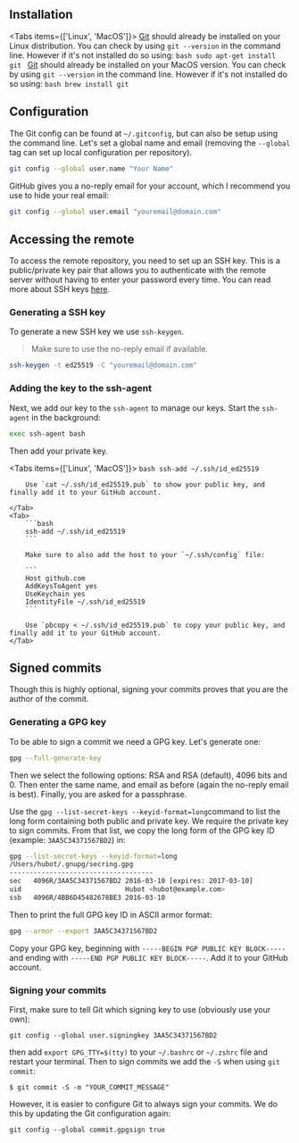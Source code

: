 
## Installation

<Tabs items={['Linux', 'MacOS']}>
    <Tab>
        [Git](https://git-scm.com/) should already be installed on your Linux distribution. You can check by using `git --version` in the command line. However if it's not installed do so using:
        ```bash
        sudo apt-get install git
        ```
    </Tab>
    <Tab>
        [Git](https://git-scm.com/) should already be installed on your MacOS version. You can check by using `git --version` in the command line. However if it's not installed do so using:
        ```bash
        brew install git
        ```
    </Tab>
</Tabs>

## Configuration

The Git config can be found at `~/.gitconfig`, but can also be setup using the command line. Let's set a global name and email (removing the `--global` tag can set up local configuration per repository).

```bash
git config --global user.name "Your Name"
```

GitHub gives you a no-reply email for your account, which I recommend you use to hide your real email:

```bash
git config --global user.email "youremail@domain.com"
```

## Accessing the remote

To access the remote repository, you need to set up an SSH key. This is a public/private key pair that allows you to authenticate with the remote server without having to enter your password every time. You can read more about SSH keys [here](https://docs.github.com/en/github/authenticating-to-github/connecting-to-github-with-ssh).

### Generating a SSH key

To generate a new SSH key we use `ssh-keygen`.

> Make sure to use the no-reply email if available.

```bash
ssh-keygen -t ed25519 -C "youremail@domain.com"
```

### Adding the key to the ssh-agent

Next, we add our key to the `ssh-agent` to manage our keys. Start the `ssh-agent` in the background:

```bash
exec ssh-agent bash
```

Then add your private key.

<Tabs items={['Linux', 'MacOS']}>
    <Tab>
        ```bash
        ssh-add ~/.ssh/id_ed25519
        ```

        Use `cat ~/.ssh/id_ed25519.pub` to show your public key, and finally add it to your GitHub account.

    </Tab>
    <Tab>
        ```bash
        ssh-add ~/.ssh/id_ed25519
        ```

        Make sure to also add the host to your `~/.ssh/config` file:

        ```
        Host github.com
        AddKeysToAgent yes
        UseKeychain yes
        IdentityFile ~/.ssh/id_ed25519
        ```

        Use `pbcopy < ~/.ssh/id_ed25519.pub` to copy your public key, and finally add it to your GitHub account.
    </Tab>
</Tabs>

## Signed commits

Though this is highly optional, signing your commits proves that you are the author of the commit.

### Generating a GPG key

To be able to sign a commit we need a GPG key. Let's generate one:

```zsh
gpg --full-generate-key
```

Then we select the following options: RSA and RSA (default), 4096 bits and 0. Then enter the same name, and email as before (again the no-reply email is best). Finally, you are asked for a passphrase.

Use the `gpg --list-secret-keys --keyid-format=long`command to list the long form containing both public and private key. We require the private key to sign commits. From that list, we copy the long form of the GPG key ID (example: `3AA5C34371567BD2`) in:

```bash
gpg --list-secret-keys --keyid-format=long
/Users/hubot/.gnupg/secring.gpg
------------------------------------
sec   4096R/3AA5C34371567BD2 2016-03-10 [expires: 2017-03-10]
uid                          Hubot <hubot@example.com>
ssb   4096R/4BB6D45482678BE3 2016-03-10
```

Then to print the full GPG key ID in ASCII armor format:

```bash
gpg --armor --export 3AA5C34371567BD2
```

Copy your GPG key, beginning with `-----BEGIN PGP PUBLIC KEY BLOCK-----` and ending with `-----END PGP PUBLIC KEY BLOCK-----`. Add it to your GitHub account.

### Signing your commits

First, make sure to tell Git which signing key to use (obviously use your own):

```shell
git config --global user.signingkey 3AA5C34371567BD2
```

then add `export GPG_TTY=$(tty)` to your `~/.bashrc` or `~/.zshrc` file and restart your terminal. Then to sign commits we add the `-S` when using `git commit`:

```shell
$ git commit -S -m "YOUR_COMMIT_MESSAGE"
```

However, it is easier to configure Git to always sign your commits. We do this by updating the Git configuration again:

```shell
git config --global commit.gpgsign true
```
